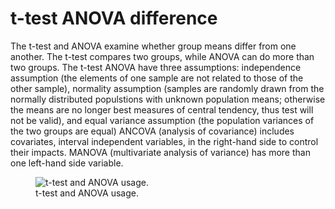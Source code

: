 # t-test ANOVA difference
The t-test and ANOVA examine whether group means differ from one another. The t-test compares two groups, while ANOVA can do more than two groups.
The t-test ANOVA have three assumptions: independence assumption (the elements of one sample are not related to those of the other sample), normality assumption (samples are randomly drawn from the normally distributed populstions with unknown population means; otherwise the means are no longer best measures of central tendency, thus test will not be valid), and equal variance assumption (the population variances of the two groups are equal)
ANCOVA (analysis of covariance) includes covariates, interval independent variables, in the right-hand side to control their impacts. MANOVA (multivariate analysis of variance) has more than one left-hand side variable.  

![t-test and ANOVA usage.](./_bookdown_files/images/anova.gif)

